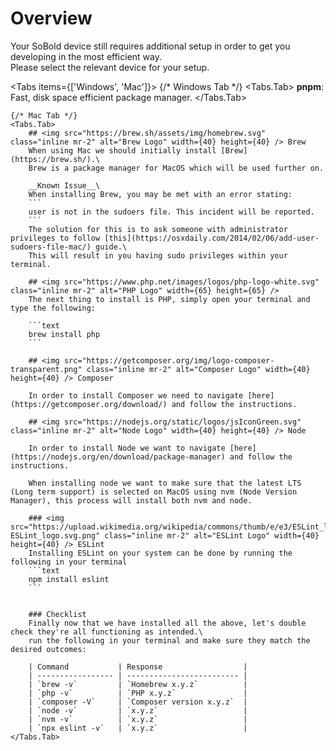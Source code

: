 
# Overview
Your SoBold device still requires additional setup in order to get you developing in the most efficient way.\
Please select the relevant device for your setup.

<Tabs items={['Windows', 'Mac']}>
    {/* Windows Tab */}
    <Tabs.Tab>
        **pnpm**: Fast, disk space efficient package manager.
    </Tabs.Tab>

    {/* Mac Tab */}
    <Tabs.Tab>
        ## <img src="https://brew.sh/assets/img/homebrew.svg" class="inline mr-2" alt="Brew Logo" width={40} height={40} /> Brew
        When using Mac we should initially install [Brew](https://brew.sh/).\
        Brew is a package manager for MacOS which will be used further on.

        __Known Issue__\
        When installing Brew, you may be met with an error stating:
        ```
        user is not in the sudoers file. This incident will be reported.
        ```
        The solution for this is to ask someone with administrator privileges to follow [this](https://osxdaily.com/2014/02/06/add-user-sudoers-file-mac/) guide.\
        This will result in you having sudo privileges within your terminal.

        ## <img src="https://www.php.net/images/logos/php-logo-white.svg" class="inline mr-2" alt="PHP Logo" width={65} height={65} />
        The next thing to install is PHP, simply open your terminal and type the following:

        ```text
        brew install php
        ```

        ## <img src="https://getcomposer.org/img/logo-composer-transparent.png" class="inline mr-2" alt="Composer Logo" width={40} height={40} /> Composer

        In order to install Composer we need to navigate [here](https://getcomposer.org/download/) and follow the instructions.

        ## <img src="https://nodejs.org/static/logos/jsIconGreen.svg" class="inline mr-2" alt="Node Logo" width={40} height={40} /> Node 

        In order to install Node we want to navigate [here](https://nodejs.org/en/download/package-manager) and follow the instructions.

        When installing node we want to make sure that the latest LTS (Long term support) is selected on MacOS using nvm (Node Version Manager), this process will install both nvm and node.

        ### <img src="https://upload.wikimedia.org/wikipedia/commons/thumb/e/e3/ESLint_logo.svg/800px-ESLint_logo.svg.png" class="inline mr-2" alt="ESLint Logo" width={40} height={40} /> ESLint
        Installing ESLint on your system can be done by running the following in your terminal
        ```text
        npm install eslint
        ```


        ### Checklist
        Finally now that we have installed all the above, let's double check they're all functioning as intended.\
        run the following in your terminal and make sure they match the desired outcomes:

        | Command           | Response                  |
        | ----------------- | ------------------------- |
        | `brew -v`         | `Homebrew x.y.z`          |
        | `php -v`          | `PHP x.y.z`               |
        | `composer -V`     | `Composer version x.y.z`  |
        | `node -v`         | `x.y.z`                   |
        | `nvm -v`          | `x.y.z`                   |
        | `npx eslint -v`   | `x.y.z`                   |
    </Tabs.Tab>
</Tabs>